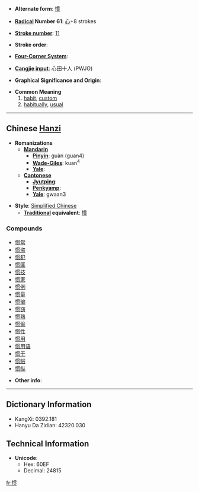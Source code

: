 * '''Alternate form''': [[慣]]

* '''[[Wiktionary:Chinese radical index| Radical]] Number 61''': [[Wiktionary:Chinese radical index 心|心]]+8 strokes

* '''[[Wiktionary:Chinese total strokes index|Stroke number]]''': [[Wiktionary:Chinese total strokes index 11|11]]

* '''Stroke order''': 

* '''[[Wiktionary:Chinese four corner index|Four-Corner System]]''': 

* '''[[Wiktionary:Chinese Cangjie index|Cangjie input]]''': 心田十人 (PWJO)

* '''Graphical Significance and Origin''': 

* '''Common Meaning'''
*#[[habit]], [[custom]]
*# [[habitually]], [[usual]]


----

== Chinese [[Hanzi]] ==

* '''Romanizations'''
** '''[[Mandarin]]'''
*** '''[[Pinyin]]''': guàn (guan4)
*** '''[[Wade-Giles]]''': kuan<sup>4</sup>
*** '''[[Yale]]''': 
** '''[[Cantonese]]'''
*** '''[[Jyutping]]''':
*** '''[[Penkyamp]]''': 
*** '''[[Yale]]''': gwaan3

* '''Style''': [[Simplified Chinese]] 
** '''[[Traditional Chinese|Traditional]] equivalent''': [[慣]]

===Compounds===
*[[惯常]]
*[[惯盗]]
*[[惯犯]]
*[[惯匪]]
*[[惯技]]
*[[惯家]]
*[[惯例]]
*[[惯量]]
*[[惯骗]]
*[[惯窃]]
*[[惯熟]]
*[[惯偷]]
*[[惯性]]
*[[惯用]]
*[[惯用语]]
*[[惯于]]
*[[惯贼]]
*[[惯纵]]

* '''Other info''': 

----

== Dictionary Information ==

* KangXi: 0392.181
* Hanyu Da Zidian: 42320.030

== Technical Information ==

* '''Unicode''':
** Hex: 60EF
** Decimal: 24815

[[fr:惯]]
